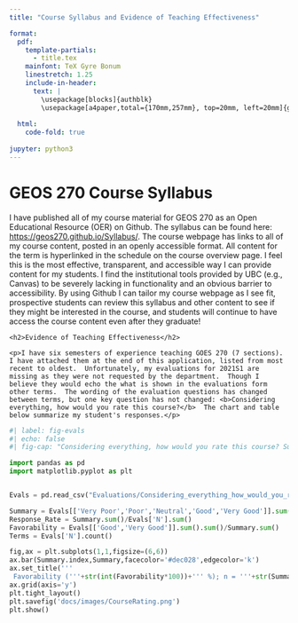 ```yaml
---
title: "Course Syllabus and Evidence of Teaching Effectiveness"

format: 
  pdf:
    template-partials: 
      - title.tex
    mainfont: TeX Gyre Bonum
    linestretch: 1.25
    include-in-header:
      text: |
        \usepackage[blocks]{authblk}
        \usepackage[a4paper,total={170mm,257mm}, top=20mm, left=20mm]{geometry}
        
  html:
    code-fold: true
    
jupyter: python3
---
```


# GEOS 270 Course Syllabus

I have published all of my course material for GEOS 270 as an Open Educational Resource (OER) on Github.  The syllabus can be found here: <a href="https://geos270.github.io/Syllabus/">https://geos270.github.io/Syllabus/</a>.  The course webpage has links to all of my course content, posted in an openly accessible format.  All content for the term is hyperlinked in the schedule on the course overview page.  I feel this is the most effective, transparent, and accessible way I can provide content for my students.  I find the institutional tools provided by UBC (e.g., Canvas) to be severely lacking in functionality and an obvious barrier to accessibility.  By using Github I can tailor my course webpage as I see fit, prospective students can review this syllabus and other content to see if they might be interested in the course, and students will continue to have access the course content even after they graduate!


<div class="head">
    <h2>Evidence of Teaching Effectiveness</h2>
</div>

<div class="tab">
	<p>I have six semesters of experience teaching GOES 270 (7 sections).  I have attached them at the end of this application, listed from most recent to oldest.  Unfortunately, my evaluations for 2021S1 are missing as they were not requested by the department.  Though I believe they would echo the what is shown in the evaluations form other terms.  The wording of the evaluation questions has changed between terms, but one key question has not changed: <b>Considering everything, how would you rate this course?</b>  The chart and table below summarize my student's responses.</p>
</div>

```python
#| label: fig-evals
#| echo: false
#| fig-cap: "Considering everything, how would you rate this course? Summary of Dr. June Skeeter's GEOS 270 teaching evaluations"

import pandas as pd
import matplotlib.pyplot as plt


Evals = pd.read_csv("Evaluations/Considering_everything_how_would_you_rate_this_course.csv")

Summary = Evals[['Very Poor','Poor','Neutral','Good','Very Good']].sum()
Response_Rate = Summary.sum()/Evals['N'].sum()
Favorability = Evals[['Good','Very Good']].sum().sum()/Summary.sum()
Terms = Evals['N'].count()

fig,ax = plt.subplots(1,1,figsize=(6,6))
ax.bar(Summary.index,Summary,facecolor='#dec028',edgecolor='k')
ax.set_title('''
 Favorability ('''+str(int(Favorability*100))+''' %); n = '''+str(Summary.sum())+''' responses''')
ax.grid(axis='y')
plt.tight_layout()
plt.savefig('docs/images/CourseRating.png')
plt.show()


```
